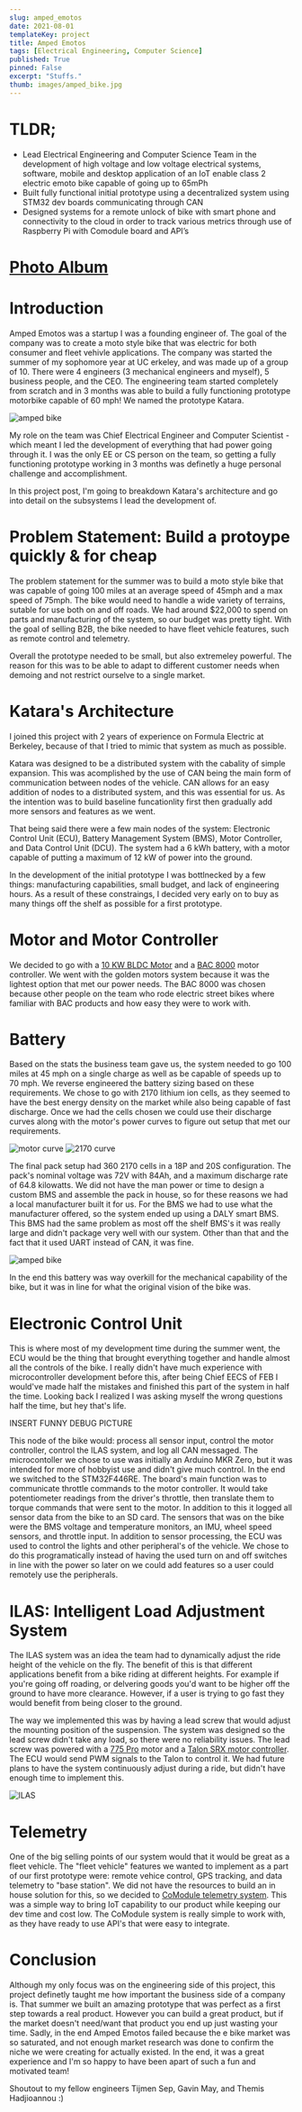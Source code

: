 ```yaml
---
slug: amped_emotos
date: 2021-08-01
templateKey: project
title: Amped Emotos
tags: [Electrical Engineering, Computer Science]
published: True
pinned: False
excerpt: "Stuffs."
thumb: images/amped_bike.jpg
---
```


# TLDR;

- Lead Electrical Engineering and Computer Science Team in the development of high voltage and low voltage electrical
systems, software, mobile and desktop application of an IoT enable class 2 electric emoto bike capable of going up to 65mPh
- Built fully functional initial prototype using a decentralized system using STM32 dev boards communicating through CAN
- Designed systems for a remote unlock of bike with smart phone and connectivity to the cloud in order to track various metrics
through use of Raspberry Pi with Comodule board and API’s

# [Photo Album](https://photos.app.goo.gl/cWPPMNzK5nw2ipwP8)

# Introduction

Amped Emotos was a startup I was a founding engineer of. The goal of the company was to create a moto style bike
that was electric for both consumer and fleet vehivle applications. The company was started the summer of my sophomore year at 
UC erkeley, and was made up of a group of 10. There were 4 engineers (3 mechanical engineers and myself), 5 business people, 
and the CEO. The engineering team started completely from scratch and in 3 months was able to build a fully functioning 
prototype motorbike capable of 60 mph! We named the prototype Katara.

![amped bike](./images/amped_bike.jpg)

My role on the team was Chief Electrical Engineer and Computer Scientist - which meant I led the development of everything 
that had power going through it. I was the only EE or CS person on the team, so getting a fully functioning prototype working 
in 3 months was definetly a huge personal challenge and accomplishment. 

In this project post, I'm going to breakdown Katara's architecture and go into detail on the subsystems I lead the development of.

# Problem Statement: Build a protoype quickly & for cheap

The problem statement for the summer was to build a moto style bike that was capable of going 100 miles at an average speed of 45mph and
a max speed of 75mph. The bike would need to handle a wide variety of terrains, sutable for use both on and off roads. We had around $22,000
to spend on parts and manufacturing of the system, so our budget was pretty tight. With the goal of selling B2B, the bike needed to have fleet
vehicle features, such as remote control and telemetry.

Overall the prototype needed to be small, but also extremeley powerful. The reason for this was to be able to adapt to different customer needs when 
demoing and not restrict ourselve to a single market. 

# Katara's Architecture

I joined this project with 2 years of experience on Formula Electric at Berkeley, because of that I tried to mimic that system 
as much as possible.

Katara was designed to be a distributed system with the cabality of simple expansion. This was acomplished by the use of CAN being
the main form of communication between nodes of the vehicle. CAN allows for an easy addition of nodes to a distributed system, and this
was essential for us. As the intention was to build baseline funcationlity first then gradually add more sensors and features as we went.

That being said there were a few main nodes of the system: Electronic Control Unit (ECU), Battery Management System (BMS), Motor Controller, 
and Data Control Unit (DCU). The system had a 6 kWh battery, with a motor capable of putting a maximum of 12 kW of power into the ground. 

In the development of the initial prototype I was bottlnecked by a few things: manufacturing capabilities, small budget, and 
lack of engineering hours. As a result of these constraings, I decided very early on to buy as many things off the shelf
as possible for a first prototype.

# Motor and Motor Controller

We decided to go with a [10 KW BLDC Motor](https://goldenmotor.bike/product/48-volt-10kw-bldc-motor-air-cooled/) and a 
[BAC 8000](https://www.acceleratedsystems.com/products/electric-motor-controllers/bac8000) motor controller. We went with the golden motors 
system because it was the lightest option that met our power needs. The BAC 8000 was chosen because other people on the team who rode 
electric street bikes where familiar with BAC products and how easy they were to work with.

# Battery

Based on the stats the business team gave us, the system needed to go 100 miles at 45 mph on a single charge as well as be capable of speeds up to 70 mph. 
We reverse engineered the battery sizing based on these requirements. We chose to go with 2170 lithium ion cells, as they seemed to have the best energy density 
on the market while also being capable of fast discharge. Once we had the cells chosen we could use their discharge curves along with the motor's power
curves to figure out setup that met our requirements. 

![motor curve](./images/motor_curve.png)
![2170 curve](./images/battery_curve.png)

The final pack setup had 360 2170 cells in a 18P and 20S configuration. The pack's nominal voltage was 72V with 84Ah, and a maximum discharge rate of 64.8 kilowatts.
We did not have the man power or time to design a custom BMS and assemble the pack in house, so for these reasons we had a local manufacturer built it for us. For the 
BMS we had to use what the manufacturer offered, so the system ended up using a DALY smart BMS. This BMS had the same problem as most off the shelf BMS's it was really 
large and didn't package very well with our system. Other than that and the fact that it used UART instead of CAN, it was fine. 

![amped bike](./images/bike_irl.jpg)

In the end this battery was way overkill for the mechanical capability of the bike, but it was in line for what the original vision of the bike was.

# Electronic Control Unit

This is where most of my development time during the summer went, the ECU would be the thing that brought everything together and handle almost all the controls of 
the bike. I really didn't have much experience with microcontroller development before this, after being Chief EECS of FEB I would've made half the mistakes and finished
this part of the system in half the time. Looking back I realized I was asking myself the wrong questions half the time, but hey that's life.

INSERT FUNNY DEBUG PICTURE

This node of the bike would: process all sensor input, control the motor controller, control the ILAS system, and log all CAN messaged. The microcontoller we chose to
use was initially an Arduino MKR Zero, but it was intended for more of hobbyist use and didn't give much control. In the end we switched to the STM32F446RE. The board's 
main function was to communicate throttle commands to the motor controller. It would take potentiometer readings from the driver's throttle, then translate them to torque 
commands that were sent to the motor. In addition to this it logged all sensor data from the bike to an SD card. The sensors that was on the bike were the BMS voltage 
and temperature monitors, an IMU, wheel speed sensors, and throttle input. In addition to sensor processing, the ECU was used to control the lights and other peripheral's 
of the vehicle. We chose to do this programatically instead of having the used turn on and off switches in line with the power so later on we could add features so a user
could remotely use the peripherals.

# ILAS: Intelligent Load Adjustment System

The ILAS system was an idea the team had to dynamically adjust the ride height of the vehicle on the fly. The benefit of this is that different applications
benefit from a bike riding at different heights. For example if you're going off roading, or delvering goods you'd want to be higher off the ground to have 
more clearance. However, if a user is trying to go fast they would benefit from being closer to the ground. 

The way we implemented this was by having a lead screw that would adjust the mounting position of the suspension. The system was designed so the lead screw 
didn't take any load, so there were no reliability issues. The lead screw was powered with a [775 Pro](https://motors.vex.com/vexpro-motors/775pro#sljv8tn) motor 
and a [Talon SRX motor controller](https://www.vexrobotics.com/217-8080.html). The ECU would send PWM signals to the Talon to control it. We had future plans 
to have the system continuously adjust during a ride, but didn't have enough time to implement this.

![ILAS](./images/ilas_1.jpg)

# Telemetry

One of the big selling points of our system would that it would be great as a fleet vehicle. The "fleet vehicle" features we wanted to implement as a part
of our first prototype were: remote vehice control, GPS tracking, and data telemetry to "base station". We did not have the resources to build an in house
solution for this, so we decided to [CoModule telemetry system](https://www.comodule.com/). This was a simple way to bring IoT capability to our product while 
keeping our dev time and cost low. The CoModule system is really simple to work with, as they have ready to use API's that were easy to integrate. 

# Conclusion

Although my only focus was on the engineering side of this project, this project definetly taught me how important the 
business side of a company is. That summer we built an amazing prototype that was perfect as a first step towards a real product.
However you can build a great product, but if the market doesn't need/want that product you end up just wasting your time. Sadly, in the
end Amped Emotos failed because the e bike market was so saturated, and not enough market research was done to confirm the niche
we were creating for actually existed. In the end, it was a great experience and I'm so happy to have been apart of such a fun and
motivated team! 

Shoutout to my fellow engineers Tijmen Sep, Gavin May, and Themis Hadjioannou :)
